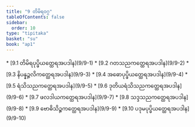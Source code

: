 ```yaml
---
title: "9 တိမိရဝဂ္ဂ"
tableOfContents: false
sidebar:
  order: 10
type: "tipitaka"
basket: "su"
book: "ap1"
---
```



<DynamicBreadcrumb />



<TableOfContents book="ap1" section="9">
* [9.1 တိမိရပုပ္ဖိယတ္ထေရအပဒါန](9/9-1)
* [9.2 ဂတသညကတ္ထေရအပဒါန](9/9-2)
* [9.3 နိပန္နဉ္ဇလိကတ္ထေရအပဒါန](9/9-3)
* [9.4 အဓောပုပ္ဖိယတ္ထေရအပဒါန](9/9-4)
* [9.5 ရံသိသညကတ္ထေရအပဒါန](9/9-5)
* [9.6 ဒုတိယရံသိသညကတ္ထေရအပဒါန](9/9-6)
* [9.7 ဖလဒါယကတ္ထေရအပဒါန](9/9-7)
* [9.8 သဒ္ဒသညကတ္ထေရအပဒါန](9/9-8)
* [9.9 ဗောဓိသိဉ္စကတ္ထေရအပဒါန](9/9-9)
* [9.10 ပဒုမပုပ္ဖိယတ္ထေရအပဒါန](9/9-10)
</TableOfContents>